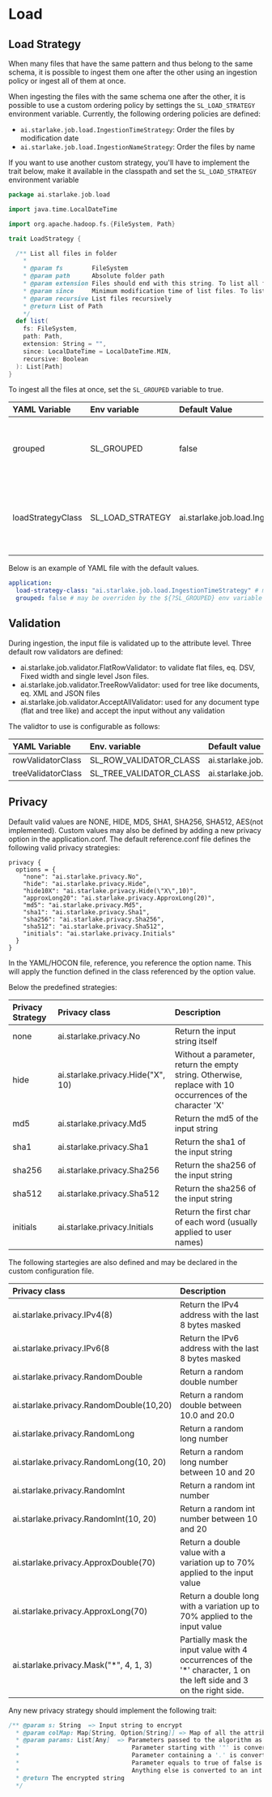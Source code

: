 # Load

## Load Strategy
When many files that have the same pattern and thus belong to the same schema, it is possible to ingest them one after the other using an ingestion policy 
or ingest all of them at once.

When ingesting the files with the same schema one after the other, it is possible to use a custom ordering policy by settings the `SL_LOAD_STRATEGY` environment variable. Currently, the following ordering policies are defined:

* `ai.starlake.job.load.IngestionTimeStrategy`: Order the files by modification date
* `ai.starlake.job.load.IngestionNameStrategy`: Order  the files by name

If you want to use another custom strategy, you'll have to implement the trait below, make it available in the classpath and set the `SL_LOAD_STRATEGY` environment variable

````scala
package ai.starlake.job.load

import java.time.LocalDateTime

import org.apache.hadoop.fs.{FileSystem, Path}

trait LoadStrategy {

  /** List all files in folder
    *
    * @param fs        FileSystem
    * @param path      Absolute folder path
    * @param extension Files should end with this string. To list all files, simply provide an empty string
    * @param since     Minimum modification time of list files. To list all files, simply provide the beginning of all times
    * @param recursive List files recursively
    * @return List of Path
    */
  def list(
    fs: FileSystem,
    path: Path,
    extension: String = "",
    since: LocalDateTime = LocalDateTime.MIN,
    recursive: Boolean
  ): List[Path]
}
````

To ingest all the files at once, set the `SL_GROUPED` variable to true.

|YAML Variable|Env variable|Default Value|Description
|:--------------|:------------|:-------|:-----------
|grouped|SL_GROUPED|false|Should files with the same schema be ingested all at once ?
|loadStrategyClass|SL_LOAD_STRATEGY|ai.starlake.job.load.IngestionTimeStrategy|When `grouped` is false, which ingestion order strategy to use 


Below is an example of YAML file with the default values.

```yaml
application:
  load-strategy-class: "ai.starlake.job.load.IngestionTimeStrategy" # may be overriden by the ${?SL_LOAD_STRATEGY} env variable
  grouped: false # may be overriden by the ${?SL_GROUPED} env variable
```


## Validation
During ingestion, the input file is validated up to the attribute level. Three default row validators are defined:

- ai.starlake.job.validator.FlatRowValidator: to validate flat files, eq. DSV, Fixed width and single level Json files.
- ai.starlake.job.validator.TreeRowValidator:  used for tree like documents, eq. XML and JSON files
- ai.starlake.job.validator.AcceptAllValidator: used for any document type (flat and tree like) and accept the input without any validation

The validtor to use is configurable as follows:

YAML Variable|Env. variable|Default value
:---|:---|:---
rowValidatorClass|SL_ROW_VALIDATOR_CLASS|ai.starlake.job.validator.FlatRowValidator
treeValidatorClass|SL_TREE_VALIDATOR_CLASS|ai.starlake.job.validator.TreeRowValidator

## Privacy
Default valid values are NONE, HIDE, MD5, SHA1, SHA256, SHA512, AES(not implemented). 
Custom values may also be defined by adding a new privacy option in the application.conf. 
The default reference.conf file defines the following valid privacy strategies:
```hocon
privacy {
  options = {
    "none": "ai.starlake.privacy.No",
    "hide": "ai.starlake.privacy.Hide",
    "hide10X": "ai.starlake.privacy.Hide(\"X\",10)",
    "approxLong20": "ai.starlake.privacy.ApproxLong(20)",
    "md5": "ai.starlake.privacy.Md5",
    "sha1": "ai.starlake.privacy.Sha1",
    "sha256": "ai.starlake.privacy.Sha256",
    "sha512": "ai.starlake.privacy.Sha512",
    "initials": "ai.starlake.privacy.Initials"
  }
}
```
In the YAML/HOCON file, reference, you reference the option name. This will apply the function defined in the class referenced by the option value.

Below the predefined strategies:

Privacy Strategy|Privacy class|Description
:---|:---|:---
none|ai.starlake.privacy.No|Return the input string itself
hide|ai.starlake.privacy.Hide(\"X\", 10)|Without a parameter, return the empty string. Otherwise, replace with 10 occurrences of the character 'X'
md5|ai.starlake.privacy.Md5|Return the md5 of the input string
sha1|ai.starlake.privacy.Sha1|Return the sha1 of the input string
sha256|ai.starlake.privacy.Sha256|Return the sha256 of the input string
sha512|ai.starlake.privacy.Sha512|Return the sha256 of the input string
initials|ai.starlake.privacy.Initials|Return the first char of each word (usually applied to user names)

The following startegies are also defined and may be declared in the custom configuration file.

Privacy class|Description
:---|:---
ai.starlake.privacy.IPv4(8)|Return the IPv4 address with the last 8 bytes masked  
ai.starlake.privacy.IPv6(8|Return the IPv6 address with the last 8 bytes masked
ai.starlake.privacy.RandomDouble|Return a random double number
ai.starlake.privacy.RandomDouble(10,20)|Return a random double between 10.0 and 20.0
ai.starlake.privacy.RandomLong|Return a random long number
ai.starlake.privacy.RandomLong(10, 20)|Return a random long number between 10 and 20
ai.starlake.privacy.RandomInt|Return a random int number
ai.starlake.privacy.RandomInt(10, 20)|Return a random int number between 10 and 20
ai.starlake.privacy.ApproxDouble(70)|Return a double value with a variation up to 70% applied to the input value  
ai.starlake.privacy.ApproxLong(70)|Return a double long with a variation up to 70% applied to the input value
ai.starlake.privacy.Mask(\"*\", 4, 1, 3)| Partially mask the input value with 4 occurrences of the '*' character, 1 on the left side and 3 on the right side. 


Any new privacy strategy should implement the following trait:

```scala
/** @param s: String  => Input string to encrypt
  * @param colMap: Map[String, Option[String]] => Map of all the attributes and their corresponding values
  * @param params: List[Any]  => Parameters passed to the algorithm as defined in the conf file.
  *                               Parameter starting with '"' is converted to a string
  *                               Parameter containing a '.' is converted to a double
  *                               Parameter equals to true of false is converted a boolean
  *                               Anything else is converted to an int
  * @return The encrypted string
  */
```
